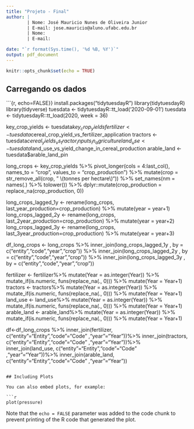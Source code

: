```yaml
---
title: "Projeto - Final"
author: |
        | Nome: José Mauricio Nunes de Oliveira Junior
        | E-mail: jose.mauricio@aluno.ufabc.edu.br
        | Nome: 
        | E-mail: 

date: "`r format(Sys.time(), '%d %B, %Y')`"
output: pdf_document
---
```


```r
knitr::opts_chunk$set(echo = TRUE)
```

## Carregando os dados

```{r, echo=FALSE}}
install.packages("tidytuesdayR")
library(tidytuesdayR)
library(tidyverse)
tuesdata <- tidytuesdayR::tt_load('2020-09-01')
tuesdata <- tidytuesdayR::tt_load(2020, week = 36)

key_crop_yields <- tuesdata$key_crop_yields
fertilizer <- tuesdata$cereal_crop_yield_vs_fertilizer_application
tractors <- tuesdata$cereal_yields_vs_tractor_inputs_in_agriculture
land_use <- tuesdata$land_use_vs_yield_change_in_cereal_production
arable_land <- tuesdata$arable_land_pin

long_crops <- key_crop_yields %>% 
  pivot_longer(cols = 4:last_col(),
               names_to = "crop", 
               values_to = "crop_production") %>% 
  mutate(crop = str_remove_all(crop, " \\(tonnes per hectare\\)")) %>% 
  set_names(nm = names(.) %>% tolower()) %>% dplyr::mutate(crop_production = replace_na(crop_production, 0))


long_crops_lagged_1y <- rename(long_crops, last_year_production=crop_production) %>% mutate(year = year+1)
long_crops_lagged_2y <- rename(long_crops, last_2year_production=crop_production) %>% mutate(year = year+2)
long_crops_lagged_3y <- rename(long_crops, last_3year_production=crop_production) %>% mutate(year = year+3)

df_long_crops <- long_crops %>% inner_join(long_crops_lagged_1y
                                           , by = c("entity","code","year","crop")) %>%
  inner_join(long_crops_lagged_2y
                                           , by = c("entity","code","year","crop")) %>%
inner_join(long_crops_lagged_3y
                                           , by = c("entity","code","year","crop"))


fertilizer <- fertilizer%>% mutate(Year = as.integer(Year))  %>% mutate_if(is.numeric, funs(replace_na(., 0))) %>% mutate(Year = Year+1)
tractors <- tractors%>% mutate(Year = as.integer(Year)) %>% mutate_if(is.numeric, funs(replace_na(., 0))) %>% mutate(Year = Year+1)
land_use <- land_use%>% mutate(Year = as.integer(Year)) %>% mutate_if(is.numeric, funs(replace_na(., 0))) %>% mutate(Year = Year+1)
arable_land <- arable_land%>% mutate(Year = as.integer(Year)) %>% mutate_if(is.numeric, funs(replace_na(., 0))) %>% mutate(Year = Year+1)

df<-df_long_crops %>% inner_join(fertilizer, c("entity"="Entity","code"="Code" ,"year"="Year"))%>%
inner_join(tractors, c("entity"="Entity","code"="Code" ,"year"="Year"))%>%
inner_join(land_use, c("entity"="Entity","code"="Code" ,"year"="Year"))%>%
inner_join(arable_land, c("entity"="Entity","code"="Code" ,"year"="Year"))

```

## Including Plots

You can also embed plots, for example:

```r
plot(pressure)
```

Note that the `echo = FALSE` parameter was added to the code chunk to prevent printing of the R code that generated the plot.
